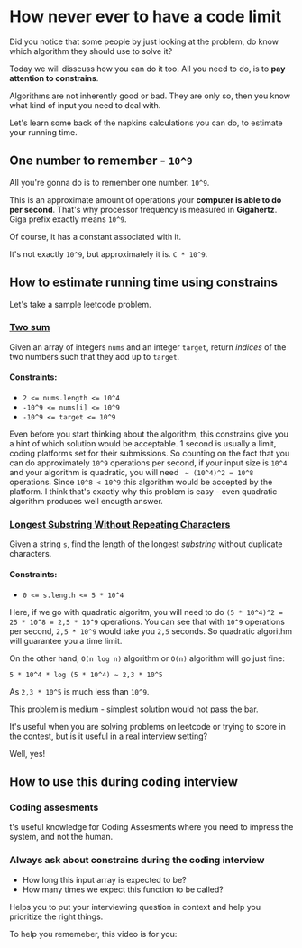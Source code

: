 # How never ever to have a code limit

Did you notice that some people by just looking at the problem,
 do know which algorithm they should use to solve it?


 Today we will disscuss how you can do it too.
 All you need to do, is to **pay attention to constrains**.


 Algorithms are not inherently good or bad. 
 They are only so, then you know what kind of input you need to deal with.

 Let's learn some back of the napkins calculations you can do, to estimate your running time.

 ## One number to remember - `10^9`

All you're gonna do is to remember one number.
`10^9`.

This is an approximate amount of operations your **computer is able to do per second**.
That's why processor frequency is measured in **Gigahertz**. Giga prefix exactly means `10^9`.

Of course, it has a constant associated with it.

It's not exactly `10^9`, but approximately it is. `C * 10^9`.


## How to estimate running time using constrains

Let's take a sample leetcode problem.

### [Two sum](https://leetcode.com/problems/two-sum/description/)

Given an array of integers `nums` and an integer `target`, return *indices* of the two numbers such that they add up to `target`.

#### Constraints:

- `2 <= nums.length <= 10^4`
- `-10^9 <= nums[i] <= 10^9`
- `-10^9 <= target <= 10^9`

Even before you start thinking about the algorithm,
 this constrains give you a hint of which solution would be acceptable.
1 second is usually a limit, coding platforms set for their submissions.
So counting on the fact that you can do approximately `10^9` operations per second,
if your input size is `10^4` and your algorithm is quadratic, you will need ` ~ (10^4)^2 = 10^8` operations.
Since `10^8 < 10^9` this algorithm would be accepted by the platform. 
I think that's exactly why this problem is easy - even quadratic algorithm produces well enougth answer.

### [Longest Substring Without Repeating Characters](https://leetcode.com/problems/longest-substring-without-repeating-characters/description/)

Given a string `s`, find the length of the longest
*substring*
without duplicate characters.

#### Constraints:

   -  `0 <= s.length <= 5 * 10^4`

Here, if we go with quadratic algoritm, you will need to do `(5 * 10^4)^2 = 25 * 10^8 = 2,5 * 10^9` operations.
You can see that with `10^9` operations per second,  `2,5 * 10^9` would take you `2,5` seconds. 
So quadratic algorithm will guarantee you a time limit.

On the other hand, `O(n log n)` algorithm or `O(n)` algorithm will go just fine:
```
5 * 10^4 * log (5 * 10^4) ~ 2,3 * 10^5
```

As `2,3 * 10^5` is much less than `10^9`.

This problem is medium - simplest solution would not pass the bar.

It's useful when you are solving problems on leetcode or trying to score in the contest, but is it useful in a real interview setting?

Well, yes!

## How to use this during coding interview

### Coding assesments

t's useful knowledge for Coding Assesments
 where you need to impress the system, and not the human.

### Always ask about constrains during the coding interview

- How long this input array is expected to be?
- How many times we expect this function to be called?

Helps you to put your interviewing question in context
 and help you prioritize the right things.

To help you rememeber, this video is for you: